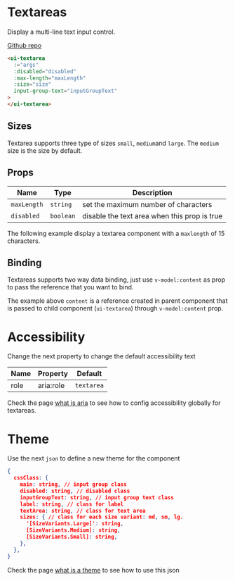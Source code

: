 
# Textareas
Display a multi-line text input control.

[Github repo](https://github.com/unicoderns/ui/tree/master/packages/textarea)

```html
<ui-textarea 
  :="args" 
  :disabled="disabled" 
  :max-length="maxLength" 
  :size="size" 
  input-group-text="inputGroupText"
>
</ui-textarea>
```

## Sizes

Textarea supports three type of sizes `small`, `medium`and `large`. The `medium` size is the size by default.

<Canvas>
  <Story id="ui-bootstrap-textarea--small"/>
</Canvas>

<Canvas>
  <Story id="ui-bootstrap-textarea--medium" />
</Canvas>

<Canvas>
  <Story id="ui-bootstrap-textarea--large" />
</Canvas>

## Props

| Name | Type  | Description |
| ---- | ----- | ----------- |
| `maxLength` | `string` | set the maximum number of characters  |
| `disabled` | `boolean` | disable the text area when this prop is true  |

<Canvas>
  <Story id="ui-bootstrap-textarea--disabled" />
</Canvas>

The following example display a textarea component with a `maxlength` of 15 characters.
<Canvas>
  <Story id="ui-bootstrap-textarea--with-max-length" />
</Canvas>

## Binding

Textareas supports two way data binding, just use `v-model:content` as prop to pass the reference that you want to bind.

<Canvas>
  <Story id="ui-bootstrap-textarea--with-binding" />
</Canvas>

The example above `content` is a reference created in parent component that is passed to child component (`ui-textarea`) through `v-model:content` prop.
# Accessibility
Change the next property to change the default accessibility text

| Name | Property | Default |
| ---- | -------- | ------- |
| role | aria:role | `textarea` |

Check the page [what is aria](/docs/docs-aria--page#what-is-aria-config) to see how to config accessibility globally for textareas.

# Theme
Use the next `json` to define a new theme for the component

```json
{
  cssClass: {
    main: string, // input group class
    disabled: string, // disabled class
    inputGroupText: string, // input group text class
    label: string, // class for label 
    textArea: string, // class for text area
    sizes: { // class for each size variant: md, sm, lg. 
      '[SizeVariants.Large]': string,
      [SizeVariants.Medium]: string,
      [SizeVariants.Small]: string,
    },
  },
}
```

Check the page [what is a theme](/docs/docs-theming--page#what-is-a-theme) to see how to use this json
